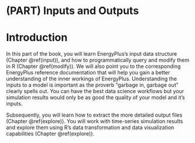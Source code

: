 # (PART) Inputs and Outputs {-}

# Introduction {#input-output}

In this part of the book, you will learn EnergyPlus's input data structure (Chapter \@ref(input)), and how to programmatically query and modify them in R (Chapter \@ref(modify)). We will also point you to the corresponding EnergyPlus reference documentation that will help you gain a better understanding of the inner workings of EnergyPlus. Understanding the inputs to a model is important as the proverb "garbage in, garbage out" clearly spells out. You can have the best data science workflows but your simulation results would only be as good the quality of your model and it's inputs. 

Subsequently, you will learn how to extract the more detailed output files (Chapter \@ref(explore)). You will work with time-series simulation results and explore them using R's data transformation and data visualization capabilities (Chapter \@ref(explore)). 


